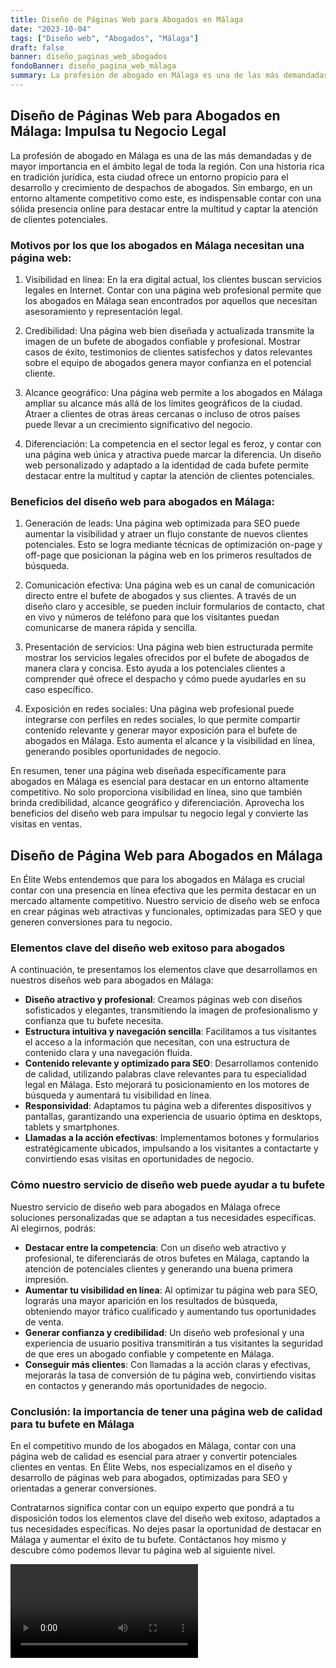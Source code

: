 ```yaml
---
title: Diseño de Páginas Web para Abogados en Málaga
date: "2023-10-04"
tags: ["Diseño web", "Abogados", "Málaga"]
draft: false
banner: diseño_paginas_web_abogados
fondoBanner: diseño_pagina_web_málaga
summary: La profesión de abogado en Málaga es una de las más demandadas y de mayor importancia en el ámbito legal de toda la región. Con una historia rica en tradición jurídica, esta ciudad ofrece un entorno propicio para el desarrollo y crecimiento de despachos de abogados. Sin embargo, en un entorno altamente competitivo como este, es indispensable contar con una sólida presencia online para destacar entre la multitud y captar la atención de clientes potenciales.
---
```



## Diseño de Páginas Web para Abogados en Málaga: Impulsa tu Negocio Legal

La profesión de abogado en Málaga es una de las más demandadas y de mayor importancia en el ámbito legal de toda la región. Con una historia rica en tradición jurídica, esta ciudad ofrece un entorno propicio para el desarrollo y crecimiento de despachos de abogados. Sin embargo, en un entorno altamente competitivo como este, es indispensable contar con una sólida presencia online para destacar entre la multitud y captar la atención de clientes potenciales.

### Motivos por los que los abogados en Málaga necesitan una página web:

1. Visibilidad en línea: En la era digital actual, los clientes buscan servicios legales en Internet. Contar con una página web profesional permite que los abogados en Málaga sean encontrados por aquellos que necesitan asesoramiento y representación legal.

2. Credibilidad: Una página web bien diseñada y actualizada transmite la imagen de un bufete de abogados confiable y profesional. Mostrar casos de éxito, testimonios de clientes satisfechos y datos relevantes sobre el equipo de abogados genera mayor confianza en el potencial cliente.

3. Alcance geográfico: Una página web permite a los abogados en Málaga ampliar su alcance más allá de los límites geográficos de la ciudad. Atraer a clientes de otras áreas cercanas o incluso de otros países puede llevar a un crecimiento significativo del negocio.

4. Diferenciación: La competencia en el sector legal es feroz, y contar con una página web única y atractiva puede marcar la diferencia. Un diseño web personalizado y adaptado a la identidad de cada bufete permite destacar entre la multitud y captar la atención de clientes potenciales.

### Beneficios del diseño web para abogados en Málaga:

1. Generación de leads: Una página web optimizada para SEO puede aumentar la visibilidad y atraer un flujo constante de nuevos clientes potenciales. Esto se logra mediante técnicas de optimización on-page y off-page que posicionan la página web en los primeros resultados de búsqueda.

2. Comunicación efectiva: Una página web es un canal de comunicación directo entre el bufete de abogados y sus clientes. A través de un diseño claro y accesible, se pueden incluir formularios de contacto, chat en vivo y números de teléfono para que los visitantes puedan comunicarse de manera rápida y sencilla.

3. Presentación de servicios: Una página web bien estructurada permite mostrar los servicios legales ofrecidos por el bufete de abogados de manera clara y concisa. Esto ayuda a los potenciales clientes a comprender qué ofrece el despacho y cómo puede ayudarles en su caso específico.

4. Exposición en redes sociales: Una página web profesional puede integrarse con perfiles en redes sociales, lo que permite compartir contenido relevante y generar mayor exposición para el bufete de abogados en Málaga. Esto aumenta el alcance y la visibilidad en línea, generando posibles oportunidades de negocio.

En resumen, tener una página web diseñada específicamente para abogados en Málaga es esencial para destacar en un entorno altamente competitivo. No solo proporciona visibilidad en línea, sino que también brinda credibilidad, alcance geográfico y diferenciación. Aprovecha los beneficios del diseño web para impulsar tu negocio legal y convierte las visitas en ventas.

<GifSeo />

<Cta />

## Diseño de Página Web para Abogados en Málaga

En Élite Webs entendemos que para los abogados en Málaga es crucial contar con una presencia en línea efectiva que les permita destacar en un mercado altamente competitivo. Nuestro servicio de diseño web se enfoca en crear páginas web atractivas y funcionales, optimizadas para SEO y que generen conversiones para tu negocio.

### Elementos clave del diseño web exitoso para abogados

A continuación, te presentamos los elementos clave que desarrollamos en nuestros diseños web para abogados en Málaga:

- **Diseño atractivo y profesional**: Creamos páginas web con diseños sofisticados y elegantes, transmitiendo la imagen de profesionalismo y confianza que tu bufete necesita.
- **Estructura intuitiva y navegación sencilla**: Facilitamos a tus visitantes el acceso a la información que necesitan, con una estructura de contenido clara y una navegación fluida.
- **Contenido relevante y optimizado para SEO**: Desarrollamos contenido de calidad, utilizando palabras clave relevantes para tu especialidad legal en Málaga. Esto mejorará tu posicionamiento en los motores de búsqueda y aumentará tu visibilidad en línea.
- **Responsividad**: Adaptamos tu página web a diferentes dispositivos y pantallas, garantizando una experiencia de usuario óptima en desktops, tablets y smartphones.
- **Llamadas a la acción efectivas**: Implementamos botones y formularios estratégicamente ubicados, impulsando a los visitantes a contactarte y convirtiendo esas visitas en oportunidades de negocio.

### Cómo nuestro servicio de diseño web puede ayudar a tu bufete

Nuestro servicio de diseño web para abogados en Málaga ofrece soluciones personalizadas que se adaptan a tus necesidades específicas. Al elegirnos, podrás:

- **Destacar entre la competencia**: Con un diseño web atractivo y profesional, te diferenciarás de otros bufetes en Málaga, captando la atención de potenciales clientes y generando una buena primera impresión.
- **Aumentar tu visibilidad en línea**: Al optimizar tu página web para SEO, lograrás una mayor aparición en los resultados de búsqueda, obteniendo mayor tráfico cualificado y aumentando tus oportunidades de venta.
- **Generar confianza y credibilidad**: Un diseño web profesional y una experiencia de usuario positiva transmitirán a tus visitantes la seguridad de que eres un abogado confiable y competente en Málaga.
- **Conseguir más clientes**: Con llamadas a la acción claras y efectivas, mejorarás la tasa de conversión de tu página web, convirtiendo visitas en contactos y generando más oportunidades de negocio.

### Conclusión: la importancia de tener una página web de calidad para tu bufete en Málaga

En el competitivo mundo de los abogados en Málaga, contar con una página web de calidad es esencial para atraer y convertir potenciales clientes en ventas. En Élite Webs, nos especializamos en el diseño y desarrollo de páginas web para abogados, optimizadas para SEO y orientadas a generar conversiones.

Contratarnos significa contar con un equipo experto que pondrá a tu disposición todos los elementos clave del diseño web exitoso, adaptados a tus necesidades específicas. No dejes pasar la oportunidad de destacar en Málaga y aumentar el éxito de tu bufete. Contáctanos hoy mismo y descubre cómo podemos llevar tu página web al siguiente nivel.

<Video />

<CtaBot job="Abogados" city="Málaga" />

<Gmaps query="Málaga+españa+maps" />
